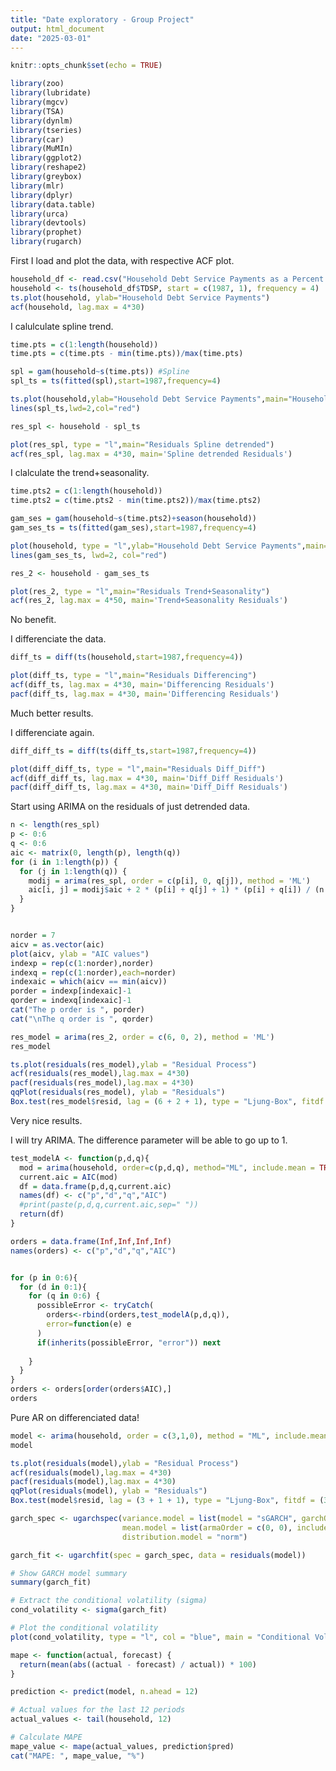 ---
title: "Date exploratory - Group Project"
output: html_document
date: "2025-03-01"
---

```{r setup, include=FALSE}
knitr::opts_chunk$set(echo = TRUE)
```


```{r pressure, echo=FALSE}
library(zoo)
library(lubridate)
library(mgcv)
library(TSA)
library(dynlm)
library(tseries)
library(car)
library(MuMIn)
library(ggplot2)
library(reshape2)
library(greybox)
library(mlr)
library(dplyr)
library(data.table)
library(urca)
library(devtools)
library(prophet)
library(rugarch)
```

First I load and plot the data, with respective ACF plot.
```{r}
household_df <- read.csv("Household Debt Service Payments as a Percent of Disposable Personal Income.csv")
household <- ts(household_df$TDSP, start = c(1987, 1), frequency = 4) 
ts.plot(household, ylab="Household Debt Service Payments")
acf(household, lag.max = 4*30)
```
I calulculate spline trend.
```{r}
time.pts = c(1:length(household))
time.pts = c(time.pts - min(time.pts))/max(time.pts)

spl = gam(household~s(time.pts)) #Spline
spl_ts = ts(fitted(spl),start=1987,frequency=4)

ts.plot(household,ylab="Household Debt Service Payments",main="Household Debt Service Payments Trend Estimations")
lines(spl_ts,lwd=2,col="red")
```

```{r}
res_spl <- household - spl_ts

plot(res_spl, type = "l",main="Residuals Spline detrended")
acf(res_spl, lag.max = 4*30, main='Spline detrended Residuals')
```

I clalculate the trend+seasonality.
```{r}
time.pts2 = c(1:length(household))
time.pts2 = c(time.pts2 - min(time.pts2))/max(time.pts2)

gam_ses = gam(household~s(time.pts2)+season(household))
gam_ses_ts = ts(fitted(gam_ses),start=1987,frequency=4)

plot(household, type = "l",ylab="Household Debt Service Payments",main="Household Debt Service Payments trend+seasonality Estimations")
lines(gam_ses_ts, lwd=2, col="red")
```
```{r}
res_2 <- household - gam_ses_ts

plot(res_2, type = "l",main="Residuals Trend+Seasonality")
acf(res_2, lag.max = 4*50, main='Trend+Seasonality Residuals')
```
No benefit.

I differenciate the data.
```{r}
diff_ts = diff(ts(household,start=1987,frequency=4))

plot(diff_ts, type = "l",main="Residuals Differencing")
acf(diff_ts, lag.max = 4*30, main='Differencing Residuals')
pacf(diff_ts, lag.max = 4*30, main='Differencing Residuals')
```
Much better results.

I differenciate again.
```{r}
diff_diff_ts = diff(ts(diff_ts,start=1987,frequency=4))

plot(diff_diff_ts, type = "l",main="Residuals Diff_Diff")
acf(diff_diff_ts, lag.max = 4*30, main='Diff_Diff Residuals')
pacf(diff_diff_ts, lag.max = 4*30, main='Diff_Diff Residuals')
```

Start using ARIMA on the residuals of just detrended data.
```{r}
n <- length(res_spl)
p <- 0:6
q <- 0:6
aic <- matrix(0, length(p), length(q)) 
for (i in 1:length(p)) {
  for (j in 1:length(q)) {
    modij = arima(res_spl, order = c(p[i], 0, q[j]), method = 'ML')
    aic[i, j] = modij$aic + 2 * (p[i] + q[j] + 1) * (p[i] + q[i]) / (n - p[i] - q[j] - 1)
  }
}


norder = 7
aicv = as.vector(aic)
plot(aicv, ylab = "AIC values")
indexp = rep(c(1:norder),norder)
indexq = rep(c(1:norder),each=norder)
indexaic = which(aicv == min(aicv))
porder = indexp[indexaic]-1
qorder = indexq[indexaic]-1
cat("The p order is ", porder)
cat("\nThe q order is ", qorder)
```
```{r}
res_model = arima(res_2, order = c(6, 0, 2), method = 'ML')
res_model
```
```{r}
ts.plot(residuals(res_model),ylab = "Residual Process")
acf(residuals(res_model),lag.max = 4*30)
pacf(residuals(res_model),lag.max = 4*30)
qqPlot(residuals(res_model), ylab = "Residuals")
Box.test(res_model$resid, lag = (6 + 2 + 1), type = "Ljung-Box", fitdf = (6 + 2))
```

Very nice results.



I will try ARIMA. The difference parameter will be able to go up to 1.
```{r}

test_modelA <- function(p,d,q){
  mod = arima(household, order=c(p,d,q), method="ML", include.mean = TRUE)
  current.aic = AIC(mod)
  df = data.frame(p,d,q,current.aic)
  names(df) <- c("p","d","q","AIC")
  #print(paste(p,d,q,current.aic,sep=" "))
  return(df)
}

orders = data.frame(Inf,Inf,Inf,Inf)
names(orders) <- c("p","d","q","AIC")


for (p in 0:6){
  for (d in 0:1){
    for (q in 0:6) {
      possibleError <- tryCatch(
        orders<-rbind(orders,test_modelA(p,d,q)),
        error=function(e) e
      )
      if(inherits(possibleError, "error")) next
      
    }
  }
}
orders <- orders[order(orders$AIC),]
orders

```
Pure AR on differenciated data!

```{r}
model <- arima(household, order = c(3,1,0), method = "ML", include.mean = TRUE)
model
```

```{r}
ts.plot(residuals(model),ylab = "Residual Process")
acf(residuals(model),lag.max = 4*30)
pacf(residuals(model),lag.max = 4*30)
qqPlot(residuals(model), ylab = "Residuals")
Box.test(model$resid, lag = (3 + 1 + 1), type = "Ljung-Box", fitdf = (3+1))
```
```{r}
garch_spec <- ugarchspec(variance.model = list(model = "sGARCH", garchOrder = c(1, 1)),
                         mean.model = list(armaOrder = c(0, 0), include.mean = FALSE),
                         distribution.model = "norm")

garch_fit <- ugarchfit(spec = garch_spec, data = residuals(model))

# Show GARCH model summary
summary(garch_fit)

# Extract the conditional volatility (sigma)
cond_volatility <- sigma(garch_fit)

# Plot the conditional volatility
plot(cond_volatility, type = "l", col = "blue", main = "Conditional Volatility from GARCH Model", ylab = "Volatility")

mape <- function(actual, forecast) {
  return(mean(abs((actual - forecast) / actual)) * 100)
}

prediction <- predict(model, n.ahead = 12)

# Actual values for the last 12 periods
actual_values <- tail(household, 12)

# Calculate MAPE
mape_value <- mape(actual_values, prediction$pred)
cat("MAPE: ", mape_value, "%")
```

